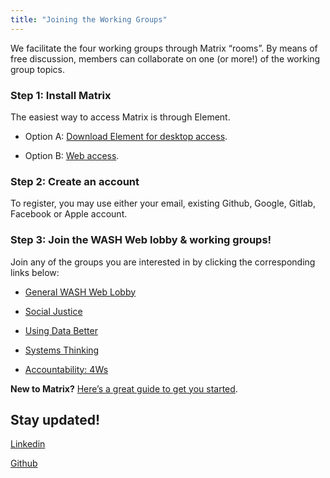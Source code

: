 ```yaml
---
title: "Joining the Working Groups"
---
```


We facilitate the four working groups through Matrix "rooms". By means of free discussion, members can collaborate on one (or more!) of the working group topics.

### Step 1: Install Matrix 

The easiest way to access Matrix is through Element.

-   Option A: [Download Element for desktop access](https://element.io/download).

-   Option B: [Web access](https://app.element.io/).

### Step 2: Create an account

To register, you may use either your email, existing Github, Google, Gitlab,
Facebook or Apple account.

### Step 3: Join the WASH Web lobby & working groups!

Join any of the groups you are interested in by clicking the corresponding links below:

-   [General WASH Web Lobby](https://matrix.to/#/#wash-web-lobby:autonomic.zone)

-   [Social Justice](https://matrix.to/#/#washweb-social-justice:matrix.org)

-   [Using Data Better](https://matrix.to/#/#washweb-using-data-better:matrix.org)

-   [Systems Thinking](https://matrix.to/#/#washweb-systems:matrix.org)

-   [Accountability: 4Ws](https://matrix.to/#/#accountability-4ws:matrix.org)

**New to Matrix?** [Here's a great guide to get you started](https://static.element.io/pdfs/element-user-guide.pdf).

## Stay updated!

[Linkedin](https://www.linkedin.com/company/washweb/)

[Github](https://github.com/WASHNote/WASHWeb)
